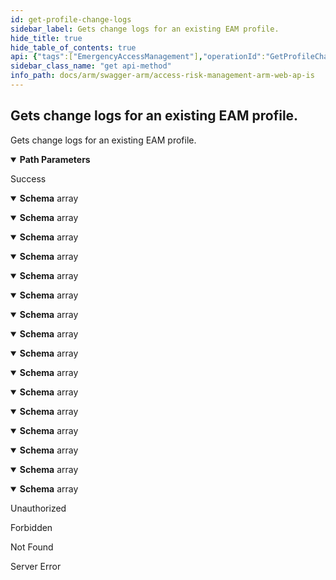 ```yaml
---
id: get-profile-change-logs
sidebar_label: Gets change logs for an existing EAM profile.
hide_title: true
hide_table_of_contents: true
api: {"tags":["EmergencyAccessManagement"],"operationId":"GetProfileChangeLogs","parameters":[{"name":"profileId","in":"path","required":true,"schema":{"type":"string","format":"uuid"}}],"responses":{"200":{"description":"Success","content":{"application/json;odata.metadata=minimal;odata.streaming=true":{"schema":{"uniqueItems":false,"type":"array","items":{"description":"Represents a change log for an EA profile.","type":"object","properties":{"eventType":{"description":"Event type.  ErpMaestro.ArmServices.Common.Models.EmergencyAccess.EmergencyAccessProfileChangeLogEventTypes","type":"string"},"propertyName":{"description":"Name of a changed property.","type":"string"},"oldPropertyValues":{"description":"Old values.","type":"string"},"newPropertyValues":{"description":"New values.","type":"string"},"timestampUtc":{"format":"date-time","description":"Time (UTC) when the propery was changed.","type":"string"},"userName":{"description":"A user who changed the property.","type":"string"},"emergencyAccessProfileId":{"description":"Id of the updated EA profile.","type":"string"},"accountId":{"description":"Account Id","type":"string"},"customerId":{"description":"Customer Id","type":"string"}}}}},"application/json;odata.metadata=minimal;odata.streaming=false":{"schema":{"uniqueItems":false,"type":"array","items":{"description":"Represents a change log for an EA profile.","type":"object","properties":{"eventType":{"description":"Event type.  ErpMaestro.ArmServices.Common.Models.EmergencyAccess.EmergencyAccessProfileChangeLogEventTypes","type":"string"},"propertyName":{"description":"Name of a changed property.","type":"string"},"oldPropertyValues":{"description":"Old values.","type":"string"},"newPropertyValues":{"description":"New values.","type":"string"},"timestampUtc":{"format":"date-time","description":"Time (UTC) when the propery was changed.","type":"string"},"userName":{"description":"A user who changed the property.","type":"string"},"emergencyAccessProfileId":{"description":"Id of the updated EA profile.","type":"string"},"accountId":{"description":"Account Id","type":"string"},"customerId":{"description":"Customer Id","type":"string"}}}}},"application/json;odata.metadata=minimal":{"schema":{"uniqueItems":false,"type":"array","items":{"description":"Represents a change log for an EA profile.","type":"object","properties":{"eventType":{"description":"Event type.  ErpMaestro.ArmServices.Common.Models.EmergencyAccess.EmergencyAccessProfileChangeLogEventTypes","type":"string"},"propertyName":{"description":"Name of a changed property.","type":"string"},"oldPropertyValues":{"description":"Old values.","type":"string"},"newPropertyValues":{"description":"New values.","type":"string"},"timestampUtc":{"format":"date-time","description":"Time (UTC) when the propery was changed.","type":"string"},"userName":{"description":"A user who changed the property.","type":"string"},"emergencyAccessProfileId":{"description":"Id of the updated EA profile.","type":"string"},"accountId":{"description":"Account Id","type":"string"},"customerId":{"description":"Customer Id","type":"string"}}}}},"application/json;odata.metadata=full;odata.streaming=true":{"schema":{"uniqueItems":false,"type":"array","items":{"description":"Represents a change log for an EA profile.","type":"object","properties":{"eventType":{"description":"Event type.  ErpMaestro.ArmServices.Common.Models.EmergencyAccess.EmergencyAccessProfileChangeLogEventTypes","type":"string"},"propertyName":{"description":"Name of a changed property.","type":"string"},"oldPropertyValues":{"description":"Old values.","type":"string"},"newPropertyValues":{"description":"New values.","type":"string"},"timestampUtc":{"format":"date-time","description":"Time (UTC) when the propery was changed.","type":"string"},"userName":{"description":"A user who changed the property.","type":"string"},"emergencyAccessProfileId":{"description":"Id of the updated EA profile.","type":"string"},"accountId":{"description":"Account Id","type":"string"},"customerId":{"description":"Customer Id","type":"string"}}}}},"application/json;odata.metadata=full;odata.streaming=false":{"schema":{"uniqueItems":false,"type":"array","items":{"description":"Represents a change log for an EA profile.","type":"object","properties":{"eventType":{"description":"Event type.  ErpMaestro.ArmServices.Common.Models.EmergencyAccess.EmergencyAccessProfileChangeLogEventTypes","type":"string"},"propertyName":{"description":"Name of a changed property.","type":"string"},"oldPropertyValues":{"description":"Old values.","type":"string"},"newPropertyValues":{"description":"New values.","type":"string"},"timestampUtc":{"format":"date-time","description":"Time (UTC) when the propery was changed.","type":"string"},"userName":{"description":"A user who changed the property.","type":"string"},"emergencyAccessProfileId":{"description":"Id of the updated EA profile.","type":"string"},"accountId":{"description":"Account Id","type":"string"},"customerId":{"description":"Customer Id","type":"string"}}}}},"application/json;odata.metadata=full":{"schema":{"uniqueItems":false,"type":"array","items":{"description":"Represents a change log for an EA profile.","type":"object","properties":{"eventType":{"description":"Event type.  ErpMaestro.ArmServices.Common.Models.EmergencyAccess.EmergencyAccessProfileChangeLogEventTypes","type":"string"},"propertyName":{"description":"Name of a changed property.","type":"string"},"oldPropertyValues":{"description":"Old values.","type":"string"},"newPropertyValues":{"description":"New values.","type":"string"},"timestampUtc":{"format":"date-time","description":"Time (UTC) when the propery was changed.","type":"string"},"userName":{"description":"A user who changed the property.","type":"string"},"emergencyAccessProfileId":{"description":"Id of the updated EA profile.","type":"string"},"accountId":{"description":"Account Id","type":"string"},"customerId":{"description":"Customer Id","type":"string"}}}}},"application/json;odata.metadata=none;odata.streaming=true":{"schema":{"uniqueItems":false,"type":"array","items":{"description":"Represents a change log for an EA profile.","type":"object","properties":{"eventType":{"description":"Event type.  ErpMaestro.ArmServices.Common.Models.EmergencyAccess.EmergencyAccessProfileChangeLogEventTypes","type":"string"},"propertyName":{"description":"Name of a changed property.","type":"string"},"oldPropertyValues":{"description":"Old values.","type":"string"},"newPropertyValues":{"description":"New values.","type":"string"},"timestampUtc":{"format":"date-time","description":"Time (UTC) when the propery was changed.","type":"string"},"userName":{"description":"A user who changed the property.","type":"string"},"emergencyAccessProfileId":{"description":"Id of the updated EA profile.","type":"string"},"accountId":{"description":"Account Id","type":"string"},"customerId":{"description":"Customer Id","type":"string"}}}}},"application/json;odata.metadata=none;odata.streaming=false":{"schema":{"uniqueItems":false,"type":"array","items":{"description":"Represents a change log for an EA profile.","type":"object","properties":{"eventType":{"description":"Event type.  ErpMaestro.ArmServices.Common.Models.EmergencyAccess.EmergencyAccessProfileChangeLogEventTypes","type":"string"},"propertyName":{"description":"Name of a changed property.","type":"string"},"oldPropertyValues":{"description":"Old values.","type":"string"},"newPropertyValues":{"description":"New values.","type":"string"},"timestampUtc":{"format":"date-time","description":"Time (UTC) when the propery was changed.","type":"string"},"userName":{"description":"A user who changed the property.","type":"string"},"emergencyAccessProfileId":{"description":"Id of the updated EA profile.","type":"string"},"accountId":{"description":"Account Id","type":"string"},"customerId":{"description":"Customer Id","type":"string"}}}}},"application/json;odata.metadata=none":{"schema":{"uniqueItems":false,"type":"array","items":{"description":"Represents a change log for an EA profile.","type":"object","properties":{"eventType":{"description":"Event type.  ErpMaestro.ArmServices.Common.Models.EmergencyAccess.EmergencyAccessProfileChangeLogEventTypes","type":"string"},"propertyName":{"description":"Name of a changed property.","type":"string"},"oldPropertyValues":{"description":"Old values.","type":"string"},"newPropertyValues":{"description":"New values.","type":"string"},"timestampUtc":{"format":"date-time","description":"Time (UTC) when the propery was changed.","type":"string"},"userName":{"description":"A user who changed the property.","type":"string"},"emergencyAccessProfileId":{"description":"Id of the updated EA profile.","type":"string"},"accountId":{"description":"Account Id","type":"string"},"customerId":{"description":"Customer Id","type":"string"}}}}},"application/json;odata.streaming=true":{"schema":{"uniqueItems":false,"type":"array","items":{"description":"Represents a change log for an EA profile.","type":"object","properties":{"eventType":{"description":"Event type.  ErpMaestro.ArmServices.Common.Models.EmergencyAccess.EmergencyAccessProfileChangeLogEventTypes","type":"string"},"propertyName":{"description":"Name of a changed property.","type":"string"},"oldPropertyValues":{"description":"Old values.","type":"string"},"newPropertyValues":{"description":"New values.","type":"string"},"timestampUtc":{"format":"date-time","description":"Time (UTC) when the propery was changed.","type":"string"},"userName":{"description":"A user who changed the property.","type":"string"},"emergencyAccessProfileId":{"description":"Id of the updated EA profile.","type":"string"},"accountId":{"description":"Account Id","type":"string"},"customerId":{"description":"Customer Id","type":"string"}}}}},"application/json;odata.streaming=false":{"schema":{"uniqueItems":false,"type":"array","items":{"description":"Represents a change log for an EA profile.","type":"object","properties":{"eventType":{"description":"Event type.  ErpMaestro.ArmServices.Common.Models.EmergencyAccess.EmergencyAccessProfileChangeLogEventTypes","type":"string"},"propertyName":{"description":"Name of a changed property.","type":"string"},"oldPropertyValues":{"description":"Old values.","type":"string"},"newPropertyValues":{"description":"New values.","type":"string"},"timestampUtc":{"format":"date-time","description":"Time (UTC) when the propery was changed.","type":"string"},"userName":{"description":"A user who changed the property.","type":"string"},"emergencyAccessProfileId":{"description":"Id of the updated EA profile.","type":"string"},"accountId":{"description":"Account Id","type":"string"},"customerId":{"description":"Customer Id","type":"string"}}}}},"application/json":{"schema":{"uniqueItems":false,"type":"array","items":{"description":"Represents a change log for an EA profile.","type":"object","properties":{"eventType":{"description":"Event type.  ErpMaestro.ArmServices.Common.Models.EmergencyAccess.EmergencyAccessProfileChangeLogEventTypes","type":"string"},"propertyName":{"description":"Name of a changed property.","type":"string"},"oldPropertyValues":{"description":"Old values.","type":"string"},"newPropertyValues":{"description":"New values.","type":"string"},"timestampUtc":{"format":"date-time","description":"Time (UTC) when the propery was changed.","type":"string"},"userName":{"description":"A user who changed the property.","type":"string"},"emergencyAccessProfileId":{"description":"Id of the updated EA profile.","type":"string"},"accountId":{"description":"Account Id","type":"string"},"customerId":{"description":"Customer Id","type":"string"}}}}},"application/xml":{"schema":{"uniqueItems":false,"type":"array","items":{"description":"Represents a change log for an EA profile.","type":"object","properties":{"eventType":{"description":"Event type.  ErpMaestro.ArmServices.Common.Models.EmergencyAccess.EmergencyAccessProfileChangeLogEventTypes","type":"string"},"propertyName":{"description":"Name of a changed property.","type":"string"},"oldPropertyValues":{"description":"Old values.","type":"string"},"newPropertyValues":{"description":"New values.","type":"string"},"timestampUtc":{"format":"date-time","description":"Time (UTC) when the propery was changed.","type":"string"},"userName":{"description":"A user who changed the property.","type":"string"},"emergencyAccessProfileId":{"description":"Id of the updated EA profile.","type":"string"},"accountId":{"description":"Account Id","type":"string"},"customerId":{"description":"Customer Id","type":"string"}}}}},"application/prs.odatatestxx-odata":{"schema":{"uniqueItems":false,"type":"array","items":{"description":"Represents a change log for an EA profile.","type":"object","properties":{"eventType":{"description":"Event type.  ErpMaestro.ArmServices.Common.Models.EmergencyAccess.EmergencyAccessProfileChangeLogEventTypes","type":"string"},"propertyName":{"description":"Name of a changed property.","type":"string"},"oldPropertyValues":{"description":"Old values.","type":"string"},"newPropertyValues":{"description":"New values.","type":"string"},"timestampUtc":{"format":"date-time","description":"Time (UTC) when the propery was changed.","type":"string"},"userName":{"description":"A user who changed the property.","type":"string"},"emergencyAccessProfileId":{"description":"Id of the updated EA profile.","type":"string"},"accountId":{"description":"Account Id","type":"string"},"customerId":{"description":"Customer Id","type":"string"}}}}},"text/plain":{"schema":{"uniqueItems":false,"type":"array","items":{"description":"Represents a change log for an EA profile.","type":"object","properties":{"eventType":{"description":"Event type.  ErpMaestro.ArmServices.Common.Models.EmergencyAccess.EmergencyAccessProfileChangeLogEventTypes","type":"string"},"propertyName":{"description":"Name of a changed property.","type":"string"},"oldPropertyValues":{"description":"Old values.","type":"string"},"newPropertyValues":{"description":"New values.","type":"string"},"timestampUtc":{"format":"date-time","description":"Time (UTC) when the propery was changed.","type":"string"},"userName":{"description":"A user who changed the property.","type":"string"},"emergencyAccessProfileId":{"description":"Id of the updated EA profile.","type":"string"},"accountId":{"description":"Account Id","type":"string"},"customerId":{"description":"Customer Id","type":"string"}}}}},"text/json":{"schema":{"uniqueItems":false,"type":"array","items":{"description":"Represents a change log for an EA profile.","type":"object","properties":{"eventType":{"description":"Event type.  ErpMaestro.ArmServices.Common.Models.EmergencyAccess.EmergencyAccessProfileChangeLogEventTypes","type":"string"},"propertyName":{"description":"Name of a changed property.","type":"string"},"oldPropertyValues":{"description":"Old values.","type":"string"},"newPropertyValues":{"description":"New values.","type":"string"},"timestampUtc":{"format":"date-time","description":"Time (UTC) when the propery was changed.","type":"string"},"userName":{"description":"A user who changed the property.","type":"string"},"emergencyAccessProfileId":{"description":"Id of the updated EA profile.","type":"string"},"accountId":{"description":"Account Id","type":"string"},"customerId":{"description":"Customer Id","type":"string"}}}}}}},"401":{"description":"Unauthorized"},"403":{"description":"Forbidden"},"404":{"description":"Not Found"},"500":{"description":"Server Error"}},"description":"Gets change logs for an existing EAM profile.","method":"get","path":"/api/eam/profile/{profileId}/ChangeLogs","info":{"version":"v1","title":"Access Risk Management ARM Web APIs"},"postman":{"name":"Gets change logs for an existing EAM profile.","description":{"type":"text/plain"},"url":{"path":["api","eam","profile",":profileId","ChangeLogs"],"host":["{{baseUrl}}"],"query":[],"variable":[{"disabled":false,"description":{"content":"(Required) ","type":"text/plain"},"type":"any","value":"","key":"profileId"}]},"header":[{"key":"Accept","value":"application/json;odata.metadata=minimal;odata.streaming=true"}],"method":"GET"}}
sidebar_class_name: "get api-method"
info_path: docs/arm/swagger-arm/access-risk-management-arm-web-ap-is
---
```



## Gets change logs for an existing EAM profile.



Gets change logs for an existing EAM profile.

<details style={{"marginBottom":"1rem"}} data-collapsed={false} open={true}><summary style={{}}><strong>Path Parameters</strong></summary><div><ul><ParamsItem className={"paramsItem"} param={{"name":"profileId","in":"path","required":true,"schema":{"type":"string","format":"uuid"}}}></ParamsItem></ul></div></details><div><ApiTabs><TabItem label={"200"} value={"200"}><div>

Success

</div><div><MimeTabs groupId={"mime-type"}><TabItem label={"application/json;odata.metadata=minimal;odata.streaming=true"} value={"application/json;odata.metadata=minimal;odata.streaming=true"}><SchemaTabs groupId={"schema-tabs"}><TabItem label={"Schema"} value={"Schema"}><details style={{}} data-collapsed={false} open={true}><summary style={{"textAlign":"left"}}><strong>Schema</strong><span style={{"opacity":"0.6"}}> array</span></summary><div style={{"textAlign":"left","marginLeft":"1rem"}}></div><ul style={{"marginLeft":"1rem"}}><SchemaItem collapsible={false} name={"eventType"} required={false} schemaDescription={"Event type.  ErpMaestro.ArmServices.Common.Models.EmergencyAccess.EmergencyAccessProfileChangeLogEventTypes"} schemaName={"string"} qualifierMessage={undefined} defaultValue={undefined}></SchemaItem><SchemaItem collapsible={false} name={"propertyName"} required={false} schemaDescription={"Name of a changed property."} schemaName={"string"} qualifierMessage={undefined} defaultValue={undefined}></SchemaItem><SchemaItem collapsible={false} name={"oldPropertyValues"} required={false} schemaDescription={"Old values."} schemaName={"string"} qualifierMessage={undefined} defaultValue={undefined}></SchemaItem><SchemaItem collapsible={false} name={"newPropertyValues"} required={false} schemaDescription={"New values."} schemaName={"string"} qualifierMessage={undefined} defaultValue={undefined}></SchemaItem><SchemaItem collapsible={false} name={"timestampUtc"} required={false} schemaDescription={"Time (UTC) when the propery was changed."} schemaName={"date-time"} qualifierMessage={undefined} defaultValue={undefined}></SchemaItem><SchemaItem collapsible={false} name={"userName"} required={false} schemaDescription={"A user who changed the property."} schemaName={"string"} qualifierMessage={undefined} defaultValue={undefined}></SchemaItem><SchemaItem collapsible={false} name={"emergencyAccessProfileId"} required={false} schemaDescription={"Id of the updated EA profile."} schemaName={"string"} qualifierMessage={undefined} defaultValue={undefined}></SchemaItem><SchemaItem collapsible={false} name={"accountId"} required={false} schemaDescription={"Account Id"} schemaName={"string"} qualifierMessage={undefined} defaultValue={undefined}></SchemaItem><SchemaItem collapsible={false} name={"customerId"} required={false} schemaDescription={"Customer Id"} schemaName={"string"} qualifierMessage={undefined} defaultValue={undefined}></SchemaItem></ul></details></TabItem></SchemaTabs></TabItem><TabItem label={"application/json;odata.metadata=minimal;odata.streaming=false"} value={"application/json;odata.metadata=minimal;odata.streaming=false"}><SchemaTabs groupId={"schema-tabs"}><TabItem label={"Schema"} value={"Schema"}><details style={{}} data-collapsed={false} open={true}><summary style={{"textAlign":"left"}}><strong>Schema</strong><span style={{"opacity":"0.6"}}> array</span></summary><div style={{"textAlign":"left","marginLeft":"1rem"}}></div><ul style={{"marginLeft":"1rem"}}><SchemaItem collapsible={false} name={"eventType"} required={false} schemaDescription={"Event type.  ErpMaestro.ArmServices.Common.Models.EmergencyAccess.EmergencyAccessProfileChangeLogEventTypes"} schemaName={"string"} qualifierMessage={undefined} defaultValue={undefined}></SchemaItem><SchemaItem collapsible={false} name={"propertyName"} required={false} schemaDescription={"Name of a changed property."} schemaName={"string"} qualifierMessage={undefined} defaultValue={undefined}></SchemaItem><SchemaItem collapsible={false} name={"oldPropertyValues"} required={false} schemaDescription={"Old values."} schemaName={"string"} qualifierMessage={undefined} defaultValue={undefined}></SchemaItem><SchemaItem collapsible={false} name={"newPropertyValues"} required={false} schemaDescription={"New values."} schemaName={"string"} qualifierMessage={undefined} defaultValue={undefined}></SchemaItem><SchemaItem collapsible={false} name={"timestampUtc"} required={false} schemaDescription={"Time (UTC) when the propery was changed."} schemaName={"date-time"} qualifierMessage={undefined} defaultValue={undefined}></SchemaItem><SchemaItem collapsible={false} name={"userName"} required={false} schemaDescription={"A user who changed the property."} schemaName={"string"} qualifierMessage={undefined} defaultValue={undefined}></SchemaItem><SchemaItem collapsible={false} name={"emergencyAccessProfileId"} required={false} schemaDescription={"Id of the updated EA profile."} schemaName={"string"} qualifierMessage={undefined} defaultValue={undefined}></SchemaItem><SchemaItem collapsible={false} name={"accountId"} required={false} schemaDescription={"Account Id"} schemaName={"string"} qualifierMessage={undefined} defaultValue={undefined}></SchemaItem><SchemaItem collapsible={false} name={"customerId"} required={false} schemaDescription={"Customer Id"} schemaName={"string"} qualifierMessage={undefined} defaultValue={undefined}></SchemaItem></ul></details></TabItem></SchemaTabs></TabItem><TabItem label={"application/json;odata.metadata=minimal"} value={"application/json;odata.metadata=minimal"}><SchemaTabs groupId={"schema-tabs"}><TabItem label={"Schema"} value={"Schema"}><details style={{}} data-collapsed={false} open={true}><summary style={{"textAlign":"left"}}><strong>Schema</strong><span style={{"opacity":"0.6"}}> array</span></summary><div style={{"textAlign":"left","marginLeft":"1rem"}}></div><ul style={{"marginLeft":"1rem"}}><SchemaItem collapsible={false} name={"eventType"} required={false} schemaDescription={"Event type.  ErpMaestro.ArmServices.Common.Models.EmergencyAccess.EmergencyAccessProfileChangeLogEventTypes"} schemaName={"string"} qualifierMessage={undefined} defaultValue={undefined}></SchemaItem><SchemaItem collapsible={false} name={"propertyName"} required={false} schemaDescription={"Name of a changed property."} schemaName={"string"} qualifierMessage={undefined} defaultValue={undefined}></SchemaItem><SchemaItem collapsible={false} name={"oldPropertyValues"} required={false} schemaDescription={"Old values."} schemaName={"string"} qualifierMessage={undefined} defaultValue={undefined}></SchemaItem><SchemaItem collapsible={false} name={"newPropertyValues"} required={false} schemaDescription={"New values."} schemaName={"string"} qualifierMessage={undefined} defaultValue={undefined}></SchemaItem><SchemaItem collapsible={false} name={"timestampUtc"} required={false} schemaDescription={"Time (UTC) when the propery was changed."} schemaName={"date-time"} qualifierMessage={undefined} defaultValue={undefined}></SchemaItem><SchemaItem collapsible={false} name={"userName"} required={false} schemaDescription={"A user who changed the property."} schemaName={"string"} qualifierMessage={undefined} defaultValue={undefined}></SchemaItem><SchemaItem collapsible={false} name={"emergencyAccessProfileId"} required={false} schemaDescription={"Id of the updated EA profile."} schemaName={"string"} qualifierMessage={undefined} defaultValue={undefined}></SchemaItem><SchemaItem collapsible={false} name={"accountId"} required={false} schemaDescription={"Account Id"} schemaName={"string"} qualifierMessage={undefined} defaultValue={undefined}></SchemaItem><SchemaItem collapsible={false} name={"customerId"} required={false} schemaDescription={"Customer Id"} schemaName={"string"} qualifierMessage={undefined} defaultValue={undefined}></SchemaItem></ul></details></TabItem></SchemaTabs></TabItem><TabItem label={"application/json;odata.metadata=full;odata.streaming=true"} value={"application/json;odata.metadata=full;odata.streaming=true"}><SchemaTabs groupId={"schema-tabs"}><TabItem label={"Schema"} value={"Schema"}><details style={{}} data-collapsed={false} open={true}><summary style={{"textAlign":"left"}}><strong>Schema</strong><span style={{"opacity":"0.6"}}> array</span></summary><div style={{"textAlign":"left","marginLeft":"1rem"}}></div><ul style={{"marginLeft":"1rem"}}><SchemaItem collapsible={false} name={"eventType"} required={false} schemaDescription={"Event type.  ErpMaestro.ArmServices.Common.Models.EmergencyAccess.EmergencyAccessProfileChangeLogEventTypes"} schemaName={"string"} qualifierMessage={undefined} defaultValue={undefined}></SchemaItem><SchemaItem collapsible={false} name={"propertyName"} required={false} schemaDescription={"Name of a changed property."} schemaName={"string"} qualifierMessage={undefined} defaultValue={undefined}></SchemaItem><SchemaItem collapsible={false} name={"oldPropertyValues"} required={false} schemaDescription={"Old values."} schemaName={"string"} qualifierMessage={undefined} defaultValue={undefined}></SchemaItem><SchemaItem collapsible={false} name={"newPropertyValues"} required={false} schemaDescription={"New values."} schemaName={"string"} qualifierMessage={undefined} defaultValue={undefined}></SchemaItem><SchemaItem collapsible={false} name={"timestampUtc"} required={false} schemaDescription={"Time (UTC) when the propery was changed."} schemaName={"date-time"} qualifierMessage={undefined} defaultValue={undefined}></SchemaItem><SchemaItem collapsible={false} name={"userName"} required={false} schemaDescription={"A user who changed the property."} schemaName={"string"} qualifierMessage={undefined} defaultValue={undefined}></SchemaItem><SchemaItem collapsible={false} name={"emergencyAccessProfileId"} required={false} schemaDescription={"Id of the updated EA profile."} schemaName={"string"} qualifierMessage={undefined} defaultValue={undefined}></SchemaItem><SchemaItem collapsible={false} name={"accountId"} required={false} schemaDescription={"Account Id"} schemaName={"string"} qualifierMessage={undefined} defaultValue={undefined}></SchemaItem><SchemaItem collapsible={false} name={"customerId"} required={false} schemaDescription={"Customer Id"} schemaName={"string"} qualifierMessage={undefined} defaultValue={undefined}></SchemaItem></ul></details></TabItem></SchemaTabs></TabItem><TabItem label={"application/json;odata.metadata=full;odata.streaming=false"} value={"application/json;odata.metadata=full;odata.streaming=false"}><SchemaTabs groupId={"schema-tabs"}><TabItem label={"Schema"} value={"Schema"}><details style={{}} data-collapsed={false} open={true}><summary style={{"textAlign":"left"}}><strong>Schema</strong><span style={{"opacity":"0.6"}}> array</span></summary><div style={{"textAlign":"left","marginLeft":"1rem"}}></div><ul style={{"marginLeft":"1rem"}}><SchemaItem collapsible={false} name={"eventType"} required={false} schemaDescription={"Event type.  ErpMaestro.ArmServices.Common.Models.EmergencyAccess.EmergencyAccessProfileChangeLogEventTypes"} schemaName={"string"} qualifierMessage={undefined} defaultValue={undefined}></SchemaItem><SchemaItem collapsible={false} name={"propertyName"} required={false} schemaDescription={"Name of a changed property."} schemaName={"string"} qualifierMessage={undefined} defaultValue={undefined}></SchemaItem><SchemaItem collapsible={false} name={"oldPropertyValues"} required={false} schemaDescription={"Old values."} schemaName={"string"} qualifierMessage={undefined} defaultValue={undefined}></SchemaItem><SchemaItem collapsible={false} name={"newPropertyValues"} required={false} schemaDescription={"New values."} schemaName={"string"} qualifierMessage={undefined} defaultValue={undefined}></SchemaItem><SchemaItem collapsible={false} name={"timestampUtc"} required={false} schemaDescription={"Time (UTC) when the propery was changed."} schemaName={"date-time"} qualifierMessage={undefined} defaultValue={undefined}></SchemaItem><SchemaItem collapsible={false} name={"userName"} required={false} schemaDescription={"A user who changed the property."} schemaName={"string"} qualifierMessage={undefined} defaultValue={undefined}></SchemaItem><SchemaItem collapsible={false} name={"emergencyAccessProfileId"} required={false} schemaDescription={"Id of the updated EA profile."} schemaName={"string"} qualifierMessage={undefined} defaultValue={undefined}></SchemaItem><SchemaItem collapsible={false} name={"accountId"} required={false} schemaDescription={"Account Id"} schemaName={"string"} qualifierMessage={undefined} defaultValue={undefined}></SchemaItem><SchemaItem collapsible={false} name={"customerId"} required={false} schemaDescription={"Customer Id"} schemaName={"string"} qualifierMessage={undefined} defaultValue={undefined}></SchemaItem></ul></details></TabItem></SchemaTabs></TabItem><TabItem label={"application/json;odata.metadata=full"} value={"application/json;odata.metadata=full"}><SchemaTabs groupId={"schema-tabs"}><TabItem label={"Schema"} value={"Schema"}><details style={{}} data-collapsed={false} open={true}><summary style={{"textAlign":"left"}}><strong>Schema</strong><span style={{"opacity":"0.6"}}> array</span></summary><div style={{"textAlign":"left","marginLeft":"1rem"}}></div><ul style={{"marginLeft":"1rem"}}><SchemaItem collapsible={false} name={"eventType"} required={false} schemaDescription={"Event type.  ErpMaestro.ArmServices.Common.Models.EmergencyAccess.EmergencyAccessProfileChangeLogEventTypes"} schemaName={"string"} qualifierMessage={undefined} defaultValue={undefined}></SchemaItem><SchemaItem collapsible={false} name={"propertyName"} required={false} schemaDescription={"Name of a changed property."} schemaName={"string"} qualifierMessage={undefined} defaultValue={undefined}></SchemaItem><SchemaItem collapsible={false} name={"oldPropertyValues"} required={false} schemaDescription={"Old values."} schemaName={"string"} qualifierMessage={undefined} defaultValue={undefined}></SchemaItem><SchemaItem collapsible={false} name={"newPropertyValues"} required={false} schemaDescription={"New values."} schemaName={"string"} qualifierMessage={undefined} defaultValue={undefined}></SchemaItem><SchemaItem collapsible={false} name={"timestampUtc"} required={false} schemaDescription={"Time (UTC) when the propery was changed."} schemaName={"date-time"} qualifierMessage={undefined} defaultValue={undefined}></SchemaItem><SchemaItem collapsible={false} name={"userName"} required={false} schemaDescription={"A user who changed the property."} schemaName={"string"} qualifierMessage={undefined} defaultValue={undefined}></SchemaItem><SchemaItem collapsible={false} name={"emergencyAccessProfileId"} required={false} schemaDescription={"Id of the updated EA profile."} schemaName={"string"} qualifierMessage={undefined} defaultValue={undefined}></SchemaItem><SchemaItem collapsible={false} name={"accountId"} required={false} schemaDescription={"Account Id"} schemaName={"string"} qualifierMessage={undefined} defaultValue={undefined}></SchemaItem><SchemaItem collapsible={false} name={"customerId"} required={false} schemaDescription={"Customer Id"} schemaName={"string"} qualifierMessage={undefined} defaultValue={undefined}></SchemaItem></ul></details></TabItem></SchemaTabs></TabItem><TabItem label={"application/json;odata.metadata=none;odata.streaming=true"} value={"application/json;odata.metadata=none;odata.streaming=true"}><SchemaTabs groupId={"schema-tabs"}><TabItem label={"Schema"} value={"Schema"}><details style={{}} data-collapsed={false} open={true}><summary style={{"textAlign":"left"}}><strong>Schema</strong><span style={{"opacity":"0.6"}}> array</span></summary><div style={{"textAlign":"left","marginLeft":"1rem"}}></div><ul style={{"marginLeft":"1rem"}}><SchemaItem collapsible={false} name={"eventType"} required={false} schemaDescription={"Event type.  ErpMaestro.ArmServices.Common.Models.EmergencyAccess.EmergencyAccessProfileChangeLogEventTypes"} schemaName={"string"} qualifierMessage={undefined} defaultValue={undefined}></SchemaItem><SchemaItem collapsible={false} name={"propertyName"} required={false} schemaDescription={"Name of a changed property."} schemaName={"string"} qualifierMessage={undefined} defaultValue={undefined}></SchemaItem><SchemaItem collapsible={false} name={"oldPropertyValues"} required={false} schemaDescription={"Old values."} schemaName={"string"} qualifierMessage={undefined} defaultValue={undefined}></SchemaItem><SchemaItem collapsible={false} name={"newPropertyValues"} required={false} schemaDescription={"New values."} schemaName={"string"} qualifierMessage={undefined} defaultValue={undefined}></SchemaItem><SchemaItem collapsible={false} name={"timestampUtc"} required={false} schemaDescription={"Time (UTC) when the propery was changed."} schemaName={"date-time"} qualifierMessage={undefined} defaultValue={undefined}></SchemaItem><SchemaItem collapsible={false} name={"userName"} required={false} schemaDescription={"A user who changed the property."} schemaName={"string"} qualifierMessage={undefined} defaultValue={undefined}></SchemaItem><SchemaItem collapsible={false} name={"emergencyAccessProfileId"} required={false} schemaDescription={"Id of the updated EA profile."} schemaName={"string"} qualifierMessage={undefined} defaultValue={undefined}></SchemaItem><SchemaItem collapsible={false} name={"accountId"} required={false} schemaDescription={"Account Id"} schemaName={"string"} qualifierMessage={undefined} defaultValue={undefined}></SchemaItem><SchemaItem collapsible={false} name={"customerId"} required={false} schemaDescription={"Customer Id"} schemaName={"string"} qualifierMessage={undefined} defaultValue={undefined}></SchemaItem></ul></details></TabItem></SchemaTabs></TabItem><TabItem label={"application/json;odata.metadata=none;odata.streaming=false"} value={"application/json;odata.metadata=none;odata.streaming=false"}><SchemaTabs groupId={"schema-tabs"}><TabItem label={"Schema"} value={"Schema"}><details style={{}} data-collapsed={false} open={true}><summary style={{"textAlign":"left"}}><strong>Schema</strong><span style={{"opacity":"0.6"}}> array</span></summary><div style={{"textAlign":"left","marginLeft":"1rem"}}></div><ul style={{"marginLeft":"1rem"}}><SchemaItem collapsible={false} name={"eventType"} required={false} schemaDescription={"Event type.  ErpMaestro.ArmServices.Common.Models.EmergencyAccess.EmergencyAccessProfileChangeLogEventTypes"} schemaName={"string"} qualifierMessage={undefined} defaultValue={undefined}></SchemaItem><SchemaItem collapsible={false} name={"propertyName"} required={false} schemaDescription={"Name of a changed property."} schemaName={"string"} qualifierMessage={undefined} defaultValue={undefined}></SchemaItem><SchemaItem collapsible={false} name={"oldPropertyValues"} required={false} schemaDescription={"Old values."} schemaName={"string"} qualifierMessage={undefined} defaultValue={undefined}></SchemaItem><SchemaItem collapsible={false} name={"newPropertyValues"} required={false} schemaDescription={"New values."} schemaName={"string"} qualifierMessage={undefined} defaultValue={undefined}></SchemaItem><SchemaItem collapsible={false} name={"timestampUtc"} required={false} schemaDescription={"Time (UTC) when the propery was changed."} schemaName={"date-time"} qualifierMessage={undefined} defaultValue={undefined}></SchemaItem><SchemaItem collapsible={false} name={"userName"} required={false} schemaDescription={"A user who changed the property."} schemaName={"string"} qualifierMessage={undefined} defaultValue={undefined}></SchemaItem><SchemaItem collapsible={false} name={"emergencyAccessProfileId"} required={false} schemaDescription={"Id of the updated EA profile."} schemaName={"string"} qualifierMessage={undefined} defaultValue={undefined}></SchemaItem><SchemaItem collapsible={false} name={"accountId"} required={false} schemaDescription={"Account Id"} schemaName={"string"} qualifierMessage={undefined} defaultValue={undefined}></SchemaItem><SchemaItem collapsible={false} name={"customerId"} required={false} schemaDescription={"Customer Id"} schemaName={"string"} qualifierMessage={undefined} defaultValue={undefined}></SchemaItem></ul></details></TabItem></SchemaTabs></TabItem><TabItem label={"application/json;odata.metadata=none"} value={"application/json;odata.metadata=none"}><SchemaTabs groupId={"schema-tabs"}><TabItem label={"Schema"} value={"Schema"}><details style={{}} data-collapsed={false} open={true}><summary style={{"textAlign":"left"}}><strong>Schema</strong><span style={{"opacity":"0.6"}}> array</span></summary><div style={{"textAlign":"left","marginLeft":"1rem"}}></div><ul style={{"marginLeft":"1rem"}}><SchemaItem collapsible={false} name={"eventType"} required={false} schemaDescription={"Event type.  ErpMaestro.ArmServices.Common.Models.EmergencyAccess.EmergencyAccessProfileChangeLogEventTypes"} schemaName={"string"} qualifierMessage={undefined} defaultValue={undefined}></SchemaItem><SchemaItem collapsible={false} name={"propertyName"} required={false} schemaDescription={"Name of a changed property."} schemaName={"string"} qualifierMessage={undefined} defaultValue={undefined}></SchemaItem><SchemaItem collapsible={false} name={"oldPropertyValues"} required={false} schemaDescription={"Old values."} schemaName={"string"} qualifierMessage={undefined} defaultValue={undefined}></SchemaItem><SchemaItem collapsible={false} name={"newPropertyValues"} required={false} schemaDescription={"New values."} schemaName={"string"} qualifierMessage={undefined} defaultValue={undefined}></SchemaItem><SchemaItem collapsible={false} name={"timestampUtc"} required={false} schemaDescription={"Time (UTC) when the propery was changed."} schemaName={"date-time"} qualifierMessage={undefined} defaultValue={undefined}></SchemaItem><SchemaItem collapsible={false} name={"userName"} required={false} schemaDescription={"A user who changed the property."} schemaName={"string"} qualifierMessage={undefined} defaultValue={undefined}></SchemaItem><SchemaItem collapsible={false} name={"emergencyAccessProfileId"} required={false} schemaDescription={"Id of the updated EA profile."} schemaName={"string"} qualifierMessage={undefined} defaultValue={undefined}></SchemaItem><SchemaItem collapsible={false} name={"accountId"} required={false} schemaDescription={"Account Id"} schemaName={"string"} qualifierMessage={undefined} defaultValue={undefined}></SchemaItem><SchemaItem collapsible={false} name={"customerId"} required={false} schemaDescription={"Customer Id"} schemaName={"string"} qualifierMessage={undefined} defaultValue={undefined}></SchemaItem></ul></details></TabItem></SchemaTabs></TabItem><TabItem label={"application/json;odata.streaming=true"} value={"application/json;odata.streaming=true"}><SchemaTabs groupId={"schema-tabs"}><TabItem label={"Schema"} value={"Schema"}><details style={{}} data-collapsed={false} open={true}><summary style={{"textAlign":"left"}}><strong>Schema</strong><span style={{"opacity":"0.6"}}> array</span></summary><div style={{"textAlign":"left","marginLeft":"1rem"}}></div><ul style={{"marginLeft":"1rem"}}><SchemaItem collapsible={false} name={"eventType"} required={false} schemaDescription={"Event type.  ErpMaestro.ArmServices.Common.Models.EmergencyAccess.EmergencyAccessProfileChangeLogEventTypes"} schemaName={"string"} qualifierMessage={undefined} defaultValue={undefined}></SchemaItem><SchemaItem collapsible={false} name={"propertyName"} required={false} schemaDescription={"Name of a changed property."} schemaName={"string"} qualifierMessage={undefined} defaultValue={undefined}></SchemaItem><SchemaItem collapsible={false} name={"oldPropertyValues"} required={false} schemaDescription={"Old values."} schemaName={"string"} qualifierMessage={undefined} defaultValue={undefined}></SchemaItem><SchemaItem collapsible={false} name={"newPropertyValues"} required={false} schemaDescription={"New values."} schemaName={"string"} qualifierMessage={undefined} defaultValue={undefined}></SchemaItem><SchemaItem collapsible={false} name={"timestampUtc"} required={false} schemaDescription={"Time (UTC) when the propery was changed."} schemaName={"date-time"} qualifierMessage={undefined} defaultValue={undefined}></SchemaItem><SchemaItem collapsible={false} name={"userName"} required={false} schemaDescription={"A user who changed the property."} schemaName={"string"} qualifierMessage={undefined} defaultValue={undefined}></SchemaItem><SchemaItem collapsible={false} name={"emergencyAccessProfileId"} required={false} schemaDescription={"Id of the updated EA profile."} schemaName={"string"} qualifierMessage={undefined} defaultValue={undefined}></SchemaItem><SchemaItem collapsible={false} name={"accountId"} required={false} schemaDescription={"Account Id"} schemaName={"string"} qualifierMessage={undefined} defaultValue={undefined}></SchemaItem><SchemaItem collapsible={false} name={"customerId"} required={false} schemaDescription={"Customer Id"} schemaName={"string"} qualifierMessage={undefined} defaultValue={undefined}></SchemaItem></ul></details></TabItem></SchemaTabs></TabItem><TabItem label={"application/json;odata.streaming=false"} value={"application/json;odata.streaming=false"}><SchemaTabs groupId={"schema-tabs"}><TabItem label={"Schema"} value={"Schema"}><details style={{}} data-collapsed={false} open={true}><summary style={{"textAlign":"left"}}><strong>Schema</strong><span style={{"opacity":"0.6"}}> array</span></summary><div style={{"textAlign":"left","marginLeft":"1rem"}}></div><ul style={{"marginLeft":"1rem"}}><SchemaItem collapsible={false} name={"eventType"} required={false} schemaDescription={"Event type.  ErpMaestro.ArmServices.Common.Models.EmergencyAccess.EmergencyAccessProfileChangeLogEventTypes"} schemaName={"string"} qualifierMessage={undefined} defaultValue={undefined}></SchemaItem><SchemaItem collapsible={false} name={"propertyName"} required={false} schemaDescription={"Name of a changed property."} schemaName={"string"} qualifierMessage={undefined} defaultValue={undefined}></SchemaItem><SchemaItem collapsible={false} name={"oldPropertyValues"} required={false} schemaDescription={"Old values."} schemaName={"string"} qualifierMessage={undefined} defaultValue={undefined}></SchemaItem><SchemaItem collapsible={false} name={"newPropertyValues"} required={false} schemaDescription={"New values."} schemaName={"string"} qualifierMessage={undefined} defaultValue={undefined}></SchemaItem><SchemaItem collapsible={false} name={"timestampUtc"} required={false} schemaDescription={"Time (UTC) when the propery was changed."} schemaName={"date-time"} qualifierMessage={undefined} defaultValue={undefined}></SchemaItem><SchemaItem collapsible={false} name={"userName"} required={false} schemaDescription={"A user who changed the property."} schemaName={"string"} qualifierMessage={undefined} defaultValue={undefined}></SchemaItem><SchemaItem collapsible={false} name={"emergencyAccessProfileId"} required={false} schemaDescription={"Id of the updated EA profile."} schemaName={"string"} qualifierMessage={undefined} defaultValue={undefined}></SchemaItem><SchemaItem collapsible={false} name={"accountId"} required={false} schemaDescription={"Account Id"} schemaName={"string"} qualifierMessage={undefined} defaultValue={undefined}></SchemaItem><SchemaItem collapsible={false} name={"customerId"} required={false} schemaDescription={"Customer Id"} schemaName={"string"} qualifierMessage={undefined} defaultValue={undefined}></SchemaItem></ul></details></TabItem></SchemaTabs></TabItem><TabItem label={"application/json"} value={"application/json"}><SchemaTabs groupId={"schema-tabs"}><TabItem label={"Schema"} value={"Schema"}><details style={{}} data-collapsed={false} open={true}><summary style={{"textAlign":"left"}}><strong>Schema</strong><span style={{"opacity":"0.6"}}> array</span></summary><div style={{"textAlign":"left","marginLeft":"1rem"}}></div><ul style={{"marginLeft":"1rem"}}><SchemaItem collapsible={false} name={"eventType"} required={false} schemaDescription={"Event type.  ErpMaestro.ArmServices.Common.Models.EmergencyAccess.EmergencyAccessProfileChangeLogEventTypes"} schemaName={"string"} qualifierMessage={undefined} defaultValue={undefined}></SchemaItem><SchemaItem collapsible={false} name={"propertyName"} required={false} schemaDescription={"Name of a changed property."} schemaName={"string"} qualifierMessage={undefined} defaultValue={undefined}></SchemaItem><SchemaItem collapsible={false} name={"oldPropertyValues"} required={false} schemaDescription={"Old values."} schemaName={"string"} qualifierMessage={undefined} defaultValue={undefined}></SchemaItem><SchemaItem collapsible={false} name={"newPropertyValues"} required={false} schemaDescription={"New values."} schemaName={"string"} qualifierMessage={undefined} defaultValue={undefined}></SchemaItem><SchemaItem collapsible={false} name={"timestampUtc"} required={false} schemaDescription={"Time (UTC) when the propery was changed."} schemaName={"date-time"} qualifierMessage={undefined} defaultValue={undefined}></SchemaItem><SchemaItem collapsible={false} name={"userName"} required={false} schemaDescription={"A user who changed the property."} schemaName={"string"} qualifierMessage={undefined} defaultValue={undefined}></SchemaItem><SchemaItem collapsible={false} name={"emergencyAccessProfileId"} required={false} schemaDescription={"Id of the updated EA profile."} schemaName={"string"} qualifierMessage={undefined} defaultValue={undefined}></SchemaItem><SchemaItem collapsible={false} name={"accountId"} required={false} schemaDescription={"Account Id"} schemaName={"string"} qualifierMessage={undefined} defaultValue={undefined}></SchemaItem><SchemaItem collapsible={false} name={"customerId"} required={false} schemaDescription={"Customer Id"} schemaName={"string"} qualifierMessage={undefined} defaultValue={undefined}></SchemaItem></ul></details></TabItem></SchemaTabs></TabItem><TabItem label={"application/xml"} value={"application/xml"}><SchemaTabs groupId={"schema-tabs"}><TabItem label={"Schema"} value={"Schema"}><details style={{}} data-collapsed={false} open={true}><summary style={{"textAlign":"left"}}><strong>Schema</strong><span style={{"opacity":"0.6"}}> array</span></summary><div style={{"textAlign":"left","marginLeft":"1rem"}}></div><ul style={{"marginLeft":"1rem"}}><SchemaItem collapsible={false} name={"eventType"} required={false} schemaDescription={"Event type.  ErpMaestro.ArmServices.Common.Models.EmergencyAccess.EmergencyAccessProfileChangeLogEventTypes"} schemaName={"string"} qualifierMessage={undefined} defaultValue={undefined}></SchemaItem><SchemaItem collapsible={false} name={"propertyName"} required={false} schemaDescription={"Name of a changed property."} schemaName={"string"} qualifierMessage={undefined} defaultValue={undefined}></SchemaItem><SchemaItem collapsible={false} name={"oldPropertyValues"} required={false} schemaDescription={"Old values."} schemaName={"string"} qualifierMessage={undefined} defaultValue={undefined}></SchemaItem><SchemaItem collapsible={false} name={"newPropertyValues"} required={false} schemaDescription={"New values."} schemaName={"string"} qualifierMessage={undefined} defaultValue={undefined}></SchemaItem><SchemaItem collapsible={false} name={"timestampUtc"} required={false} schemaDescription={"Time (UTC) when the propery was changed."} schemaName={"date-time"} qualifierMessage={undefined} defaultValue={undefined}></SchemaItem><SchemaItem collapsible={false} name={"userName"} required={false} schemaDescription={"A user who changed the property."} schemaName={"string"} qualifierMessage={undefined} defaultValue={undefined}></SchemaItem><SchemaItem collapsible={false} name={"emergencyAccessProfileId"} required={false} schemaDescription={"Id of the updated EA profile."} schemaName={"string"} qualifierMessage={undefined} defaultValue={undefined}></SchemaItem><SchemaItem collapsible={false} name={"accountId"} required={false} schemaDescription={"Account Id"} schemaName={"string"} qualifierMessage={undefined} defaultValue={undefined}></SchemaItem><SchemaItem collapsible={false} name={"customerId"} required={false} schemaDescription={"Customer Id"} schemaName={"string"} qualifierMessage={undefined} defaultValue={undefined}></SchemaItem></ul></details></TabItem></SchemaTabs></TabItem><TabItem label={"application/prs.odatatestxx-odata"} value={"application/prs.odatatestxx-odata"}><SchemaTabs groupId={"schema-tabs"}><TabItem label={"Schema"} value={"Schema"}><details style={{}} data-collapsed={false} open={true}><summary style={{"textAlign":"left"}}><strong>Schema</strong><span style={{"opacity":"0.6"}}> array</span></summary><div style={{"textAlign":"left","marginLeft":"1rem"}}></div><ul style={{"marginLeft":"1rem"}}><SchemaItem collapsible={false} name={"eventType"} required={false} schemaDescription={"Event type.  ErpMaestro.ArmServices.Common.Models.EmergencyAccess.EmergencyAccessProfileChangeLogEventTypes"} schemaName={"string"} qualifierMessage={undefined} defaultValue={undefined}></SchemaItem><SchemaItem collapsible={false} name={"propertyName"} required={false} schemaDescription={"Name of a changed property."} schemaName={"string"} qualifierMessage={undefined} defaultValue={undefined}></SchemaItem><SchemaItem collapsible={false} name={"oldPropertyValues"} required={false} schemaDescription={"Old values."} schemaName={"string"} qualifierMessage={undefined} defaultValue={undefined}></SchemaItem><SchemaItem collapsible={false} name={"newPropertyValues"} required={false} schemaDescription={"New values."} schemaName={"string"} qualifierMessage={undefined} defaultValue={undefined}></SchemaItem><SchemaItem collapsible={false} name={"timestampUtc"} required={false} schemaDescription={"Time (UTC) when the propery was changed."} schemaName={"date-time"} qualifierMessage={undefined} defaultValue={undefined}></SchemaItem><SchemaItem collapsible={false} name={"userName"} required={false} schemaDescription={"A user who changed the property."} schemaName={"string"} qualifierMessage={undefined} defaultValue={undefined}></SchemaItem><SchemaItem collapsible={false} name={"emergencyAccessProfileId"} required={false} schemaDescription={"Id of the updated EA profile."} schemaName={"string"} qualifierMessage={undefined} defaultValue={undefined}></SchemaItem><SchemaItem collapsible={false} name={"accountId"} required={false} schemaDescription={"Account Id"} schemaName={"string"} qualifierMessage={undefined} defaultValue={undefined}></SchemaItem><SchemaItem collapsible={false} name={"customerId"} required={false} schemaDescription={"Customer Id"} schemaName={"string"} qualifierMessage={undefined} defaultValue={undefined}></SchemaItem></ul></details></TabItem></SchemaTabs></TabItem><TabItem label={"text/plain"} value={"text/plain"}><SchemaTabs groupId={"schema-tabs"}><TabItem label={"Schema"} value={"Schema"}><details style={{}} data-collapsed={false} open={true}><summary style={{"textAlign":"left"}}><strong>Schema</strong><span style={{"opacity":"0.6"}}> array</span></summary><div style={{"textAlign":"left","marginLeft":"1rem"}}></div><ul style={{"marginLeft":"1rem"}}><SchemaItem collapsible={false} name={"eventType"} required={false} schemaDescription={"Event type.  ErpMaestro.ArmServices.Common.Models.EmergencyAccess.EmergencyAccessProfileChangeLogEventTypes"} schemaName={"string"} qualifierMessage={undefined} defaultValue={undefined}></SchemaItem><SchemaItem collapsible={false} name={"propertyName"} required={false} schemaDescription={"Name of a changed property."} schemaName={"string"} qualifierMessage={undefined} defaultValue={undefined}></SchemaItem><SchemaItem collapsible={false} name={"oldPropertyValues"} required={false} schemaDescription={"Old values."} schemaName={"string"} qualifierMessage={undefined} defaultValue={undefined}></SchemaItem><SchemaItem collapsible={false} name={"newPropertyValues"} required={false} schemaDescription={"New values."} schemaName={"string"} qualifierMessage={undefined} defaultValue={undefined}></SchemaItem><SchemaItem collapsible={false} name={"timestampUtc"} required={false} schemaDescription={"Time (UTC) when the propery was changed."} schemaName={"date-time"} qualifierMessage={undefined} defaultValue={undefined}></SchemaItem><SchemaItem collapsible={false} name={"userName"} required={false} schemaDescription={"A user who changed the property."} schemaName={"string"} qualifierMessage={undefined} defaultValue={undefined}></SchemaItem><SchemaItem collapsible={false} name={"emergencyAccessProfileId"} required={false} schemaDescription={"Id of the updated EA profile."} schemaName={"string"} qualifierMessage={undefined} defaultValue={undefined}></SchemaItem><SchemaItem collapsible={false} name={"accountId"} required={false} schemaDescription={"Account Id"} schemaName={"string"} qualifierMessage={undefined} defaultValue={undefined}></SchemaItem><SchemaItem collapsible={false} name={"customerId"} required={false} schemaDescription={"Customer Id"} schemaName={"string"} qualifierMessage={undefined} defaultValue={undefined}></SchemaItem></ul></details></TabItem></SchemaTabs></TabItem><TabItem label={"text/json"} value={"text/json"}><SchemaTabs groupId={"schema-tabs"}><TabItem label={"Schema"} value={"Schema"}><details style={{}} data-collapsed={false} open={true}><summary style={{"textAlign":"left"}}><strong>Schema</strong><span style={{"opacity":"0.6"}}> array</span></summary><div style={{"textAlign":"left","marginLeft":"1rem"}}></div><ul style={{"marginLeft":"1rem"}}><SchemaItem collapsible={false} name={"eventType"} required={false} schemaDescription={"Event type.  ErpMaestro.ArmServices.Common.Models.EmergencyAccess.EmergencyAccessProfileChangeLogEventTypes"} schemaName={"string"} qualifierMessage={undefined} defaultValue={undefined}></SchemaItem><SchemaItem collapsible={false} name={"propertyName"} required={false} schemaDescription={"Name of a changed property."} schemaName={"string"} qualifierMessage={undefined} defaultValue={undefined}></SchemaItem><SchemaItem collapsible={false} name={"oldPropertyValues"} required={false} schemaDescription={"Old values."} schemaName={"string"} qualifierMessage={undefined} defaultValue={undefined}></SchemaItem><SchemaItem collapsible={false} name={"newPropertyValues"} required={false} schemaDescription={"New values."} schemaName={"string"} qualifierMessage={undefined} defaultValue={undefined}></SchemaItem><SchemaItem collapsible={false} name={"timestampUtc"} required={false} schemaDescription={"Time (UTC) when the propery was changed."} schemaName={"date-time"} qualifierMessage={undefined} defaultValue={undefined}></SchemaItem><SchemaItem collapsible={false} name={"userName"} required={false} schemaDescription={"A user who changed the property."} schemaName={"string"} qualifierMessage={undefined} defaultValue={undefined}></SchemaItem><SchemaItem collapsible={false} name={"emergencyAccessProfileId"} required={false} schemaDescription={"Id of the updated EA profile."} schemaName={"string"} qualifierMessage={undefined} defaultValue={undefined}></SchemaItem><SchemaItem collapsible={false} name={"accountId"} required={false} schemaDescription={"Account Id"} schemaName={"string"} qualifierMessage={undefined} defaultValue={undefined}></SchemaItem><SchemaItem collapsible={false} name={"customerId"} required={false} schemaDescription={"Customer Id"} schemaName={"string"} qualifierMessage={undefined} defaultValue={undefined}></SchemaItem></ul></details></TabItem></SchemaTabs></TabItem></MimeTabs></div></TabItem><TabItem label={"401"} value={"401"}><div>

Unauthorized

</div><div></div></TabItem><TabItem label={"403"} value={"403"}><div>

Forbidden

</div><div></div></TabItem><TabItem label={"404"} value={"404"}><div>

Not Found

</div><div></div></TabItem><TabItem label={"500"} value={"500"}><div>

Server Error

</div><div></div></TabItem></ApiTabs></div>
      